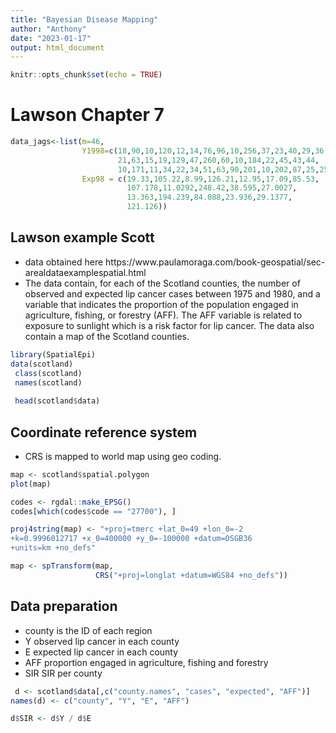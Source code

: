 ```yaml
---
title: "Bayesian Disease Mapping"
author: "Anthony"
date: "2023-01-17"
output: html_document
---
```


```r
knitr::opts_chunk$set(echo = TRUE)
```



# Lawson Chapter 7

```r
  
data_jags<-list(m=46,
                Y1998=c(18,90,10,120,12,14,76,96,10,256,37,23,40,29,36,55,
                        21,63,15,19,129,47,260,60,10,184,22,45,43,44,
                        10,171,11,34,22,34,51,63,90,201,10,202,87,25,25,97),
                Exp98 = c(19.33,105.22,8.99,126.21,12.95,17.09,85.53,
                          107.178,11.0292,248.42,38.595,27.0027,
                          13.363,194.239,84.088,23.936,29.1377,
                          121.126))


```










## Lawson example Scott 
  - data obtained here https://www.paulamoraga.com/book-geospatial/sec-arealdataexamplespatial.html
  - The data contain, for each of the Scotland counties, the number of observed and expected lip cancer cases between 1975 and 1980, and a variable that indicates the proportion of the population engaged in agriculture, fishing, or forestry (AFF). The AFF variable is related to exposure to sunlight which is a risk factor for lip cancer. The data also contain a map of the Scotland counties.

```r
library(SpatialEpi)
data(scotland)
 class(scotland)
 names(scotland)
 
 head(scotland$data)
```
## Coordinate reference system
  - CRS is mapped to world map using geo coding.
```r
map <- scotland$spatial.polygon
plot(map)

codes <- rgdal::make_EPSG()
codes[which(codes$code == "27700"), ]

proj4string(map) <- "+proj=tmerc +lat_0=49 +lon_0=-2
+k=0.9996012717 +x_0=400000 +y_0=-100000 +datum=OSGB36
+units=km +no_defs"

map <- spTransform(map,
                   CRS("+proj=longlat +datum=WGS84 +no_defs"))

```

## Data preparation
  - county is the ID of each region
  - Y observed lip cancer in each county
  - E expected lip cancer in each county
  - AFF proportion engaged in agriculture, fishing and forestry
  - SIR SIR per county
  
```r

 d <- scotland$data[,c("county.names", "cases", "expected", "AFF")]
names(d) <- c("county", "Y", "E", "AFF")

d$SIR <- d$Y / d$E
```


